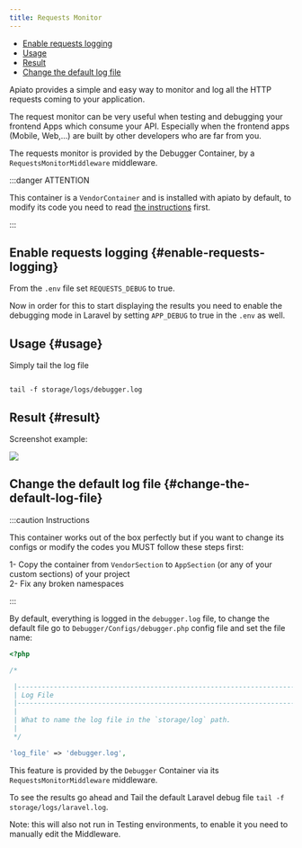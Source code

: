 ```yaml
---
title: Requests Monitor
---
```


- [Enable requests logging](#enable-requests-logging)
- [Usage](#usage)
- [Result](#result)
- [Change the default log file](#change-the-default-log-file)

Apiato provides a simple and easy way to monitor and log all the HTTP requests coming to your application.

The request monitor can be very useful when testing and debugging your frontend Apps which consume your API. Especially when the frontend apps (Mobile, Web,...) are built by other developers who are far from you.

The requests monitor is provided by the Debugger Container, by a `RequestsMonitorMiddleware` middleware.

:::danger ATTENTION

This container is a `VendorContainer` and is installed with apiato by default,
to modify its code you need to read [the instructions](#change-the-default-log-file) first.

:::

## Enable requests logging {#enable-requests-logging}

From the `.env` file set `REQUESTS_DEBUG` to true.

Now in order for this to start displaying the results you need to enable the debugging mode in Laravel by setting `APP_DEBUG` to true in the `.env` as well.

## Usage {#usage}

Simply tail the log file

```shell

tail -f storage/logs/debugger.log

```

## Result {#result}

Screenshot example:

![](https://files.readme.io/25bf091-requests-debugger.png)

## Change the default log file {#change-the-default-log-file}

:::caution Instructions

This container works out of the box perfectly but if you want to change its configs or modify the codes you MUST follow these steps first:

1- Copy the container from `VendorSection` to `AppSection` (or any of your custom sections) of your project<br/>
2- Fix any broken namespaces<br/>

:::

By default, everything is logged in the `debugger.log` file, to change the default file go to `Debugger/Configs/debugger.php` config file and set the file name:

```php
<?php

/*

 |--------------------------------------------------------------------------
 | Log File
 |--------------------------------------------------------------------------
 |
 | What to name the log file in the `storage/log` path.
 |
 */

'log_file' => 'debugger.log',

```

This feature is provided by the `Debugger` Container via its `RequestsMonitorMiddleware` middleware.

To see the results go ahead and Tail the default Laravel debug file `tail -f storage/logs/laravel.log`.

Note: this will also not run in Testing environments, to enable it you need to manually edit the Middleware.
